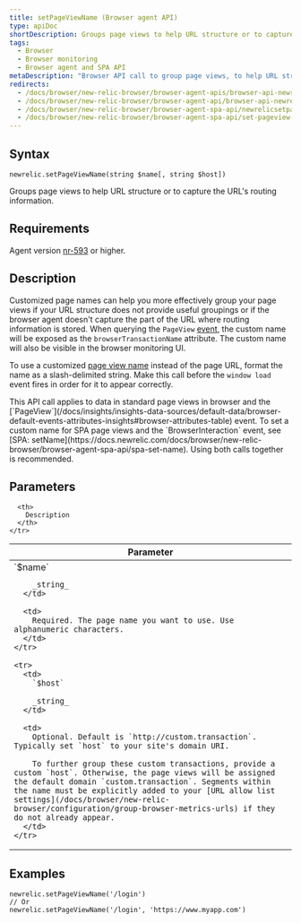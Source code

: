 ```yaml
---
title: setPageViewName (Browser agent API)
type: apiDoc
shortDescription: Groups page views to help URL structure or to capture the URL&#039;s routing information.
tags:
  - Browser
  - Browser monitoring
  - Browser agent and SPA API
metaDescription: "Browser API call to group page views, to help URL structure or help capture the URL's routing information."
redirects:
  - /docs/browser/new-relic-browser/browser-agent-apis/browser-api-newrelicsetpageviewname
  - /docs/browser/new-relic-browser/browser-agent-api/browser-api-newrelicsetpageviewname
  - /docs/browser/new-relic-browser/browser-agent-spa-api/newrelicsetpageviewname-browser-agent-api
  - /docs/browser/new-relic-browser/browser-agent-spa-api/set-pageview-name
---
```


## Syntax

```
newrelic.setPageViewName(string $name[, string $host])
```

Groups page views to help URL structure or to capture the URL's routing information.

## Requirements

Agent version [nr-593](https://docs.newrelic.com/docs/release-notes/new-relic-browser-release-notes/browser-agent-release-notes) or higher.

## Description

Customized page names can help you more effectively group your page views if your URL structure does not provide useful groupings or if the browser agent doesn't capture the part of the URL where routing information is stored. When querying the `PageView` [event](/docs/using-new-relic/data/understand-data/new-relic-data-types#event-data), the custom name will be exposed as the `browserTransactionName` attribute. The custom name will also be visible in the browser monitoring UI.

To use a customized [page view name](/docs/browser/new-relic-browser/additional-standard-features/page-views-insights-your-sites-popularity) instead of the page URL, format the name as a slash-delimited string. Make this call before the `window load` event fires in order for it to appear correctly.

<Callout variant="tip">
  This API call applies to data in standard page views in browser and the [`PageView`](/docs/insights/insights-data-sources/default-data/browser-default-events-attributes-insights#browser-attributes-table) event. To set a custom name for SPA page views and the `BrowserInteraction` event, see [SPA: setName](https://docs.newrelic.com/docs/browser/new-relic-browser/browser-agent-spa-api/spa-set-name). Using both calls together is recommended.
</Callout>

## Parameters

<table>
  <thead>
    <tr>
      <th width="25%">
        Parameter
      </th>

      <th>
        Description
      </th>
    </tr>
  </thead>

  <tbody>
    <tr>
      <td>
        `$name`

        _string_
      </td>

      <td>
        Required. The page name you want to use. Use alphanumeric characters.
      </td>
    </tr>

    <tr>
      <td>
        `$host`

        _string_
      </td>

      <td>
        Optional. Default is `http://custom.transaction`. Typically set `host` to your site's domain URI.

        To further group these custom transactions, provide a custom `host`. Otherwise, the page views will be assigned the default domain `custom.transaction`. Segments within the name must be explicitly added to your [URL allow list settings](/docs/browser/new-relic-browser/configuration/group-browser-metrics-urls) if they do not already appear.
      </td>
    </tr>
  </tbody>
</table>

## Examples

```
newrelic.setPageViewName('/login')
// Or
newrelic.setPageViewName('/login', 'https://www.myapp.com')
```
